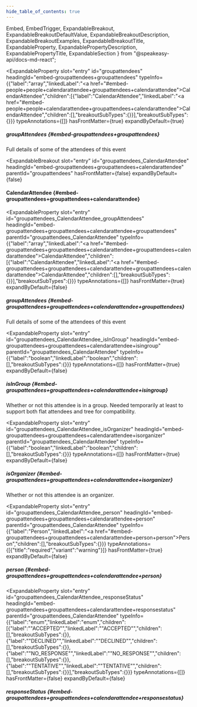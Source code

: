 ```yaml
---
hide_table_of_contents: true
---
```

  Embed,
  EmbedTrigger,
  ExpandableBreakout,
  ExpandableBreakoutDefaultValue,
  ExpandableBreakoutDescription,
  ExpandableBreakoutExamples,
  ExpandableBreakoutTitle,
  ExpandableProperty,
  ExpandablePropertyDescription,
  ExpandablePropertyTitle,
  ExpandableSection
} from "@speakeasy-api/docs-md-react";

<ExpandableSection>

<ExpandableProperty
  slot="entry"
  id="groupattendees"
  headingId="embed-groupattendees+groupattendees"
  typeInfo={{"label":"array","linkedLabel":"<a href=\"#embed-people+people+calendarattendee+groupattendees+calendarattendee\">CalendarAttendee</a>","children":[{"label":"CalendarAttendee","linkedLabel":"<a href=\"#embed-people+people+calendarattendee+groupattendees+calendarattendee\">CalendarAttendee</a>","children":[],"breakoutSubTypes":{}}],"breakoutSubTypes":{}}}
  typeAnnotations={[]}
  hasFrontMatter={true}
  expandByDefault={true}
>

<ExpandablePropertyTitle slot="title">

##### groupAttendees \{#embed-groupattendees+groupattendees\}

</ExpandablePropertyTitle>

<ExpandablePropertyDescription slot="description">

Full details of some of the attendees of this event

</ExpandablePropertyDescription>

</ExpandableProperty>

<ExpandableBreakout
  slot="entry"
  id="groupattendees_CalendarAttendee"
  headingId="embed-groupattendees+groupattendees+calendarattendee"
  parentId="groupattendees"
  hasFrontMatter={false}
  expandByDefault={false}
>

<ExpandableBreakoutTitle slot="title">

#### CalendarAttendee \{#embed-groupattendees+groupattendees+calendarattendee\}

</ExpandableBreakoutTitle>

<ExpandableBreakoutDescription slot="description">

</ExpandableBreakoutDescription>

<ExpandableBreakoutExamples slot="examples">

</ExpandableBreakoutExamples>

<ExpandableBreakoutDefaultValue slot="defaultValue">

</ExpandableBreakoutDefaultValue>

</ExpandableBreakout>

<ExpandableProperty
  slot="entry"
  id="groupattendees_CalendarAttendee_groupAttendees"
  headingId="embed-groupattendees+groupattendees+calendarattendee+groupattendees"
  parentId="groupattendees_CalendarAttendee"
  typeInfo={{"label":"array","linkedLabel":"<a href=\"#embed-groupattendees+groupattendees+calendarattendee+groupattendees+calendarattendee\">CalendarAttendee</a>","children":[{"label":"CalendarAttendee","linkedLabel":"<a href=\"#embed-groupattendees+groupattendees+calendarattendee+groupattendees+calendarattendee\">CalendarAttendee</a>","children":[],"breakoutSubTypes":{}}],"breakoutSubTypes":{}}}
  typeAnnotations={[]}
  hasFrontMatter={true}
  expandByDefault={false}
>

<ExpandablePropertyTitle slot="title">

##### groupAttendees \{#embed-groupattendees+groupattendees+calendarattendee+groupattendees\}

</ExpandablePropertyTitle>

<ExpandablePropertyDescription slot="description">

Full details of some of the attendees of this event

</ExpandablePropertyDescription>

</ExpandableProperty>

<ExpandableProperty
  slot="entry"
  id="groupattendees_CalendarAttendee_isInGroup"
  headingId="embed-groupattendees+groupattendees+calendarattendee+isingroup"
  parentId="groupattendees_CalendarAttendee"
  typeInfo={{"label":"boolean","linkedLabel":"boolean","children":[],"breakoutSubTypes":{}}}
  typeAnnotations={[]}
  hasFrontMatter={true}
  expandByDefault={false}
>

<ExpandablePropertyTitle slot="title">

##### isInGroup \{#embed-groupattendees+groupattendees+calendarattendee+isingroup\}

</ExpandablePropertyTitle>

<ExpandablePropertyDescription slot="description">

Whether or not this attendee is in a group. Needed temporarily at least to support both flat attendees and tree for compatibility.

</ExpandablePropertyDescription>

</ExpandableProperty>

<ExpandableProperty
  slot="entry"
  id="groupattendees_CalendarAttendee_isOrganizer"
  headingId="embed-groupattendees+groupattendees+calendarattendee+isorganizer"
  parentId="groupattendees_CalendarAttendee"
  typeInfo={{"label":"boolean","linkedLabel":"boolean","children":[],"breakoutSubTypes":{}}}
  typeAnnotations={[]}
  hasFrontMatter={true}
  expandByDefault={false}
>

<ExpandablePropertyTitle slot="title">

##### isOrganizer \{#embed-groupattendees+groupattendees+calendarattendee+isorganizer\}

</ExpandablePropertyTitle>

<ExpandablePropertyDescription slot="description">

Whether or not this attendee is an organizer.

</ExpandablePropertyDescription>

</ExpandableProperty>

<ExpandableProperty
  slot="entry"
  id="groupattendees_CalendarAttendee_person"
  headingId="embed-groupattendees+groupattendees+calendarattendee+person"
  parentId="groupattendees_CalendarAttendee"
  typeInfo={{"label":"Person","linkedLabel":"<a href=\"#embed-groupattendees+groupattendees+calendarattendee+person+person\">Person</a>","children":[],"breakoutSubTypes":{}}}
  typeAnnotations={[{"title":"required","variant":"warning"}]}
  hasFrontMatter={true}
  expandByDefault={false}
>

<ExpandablePropertyTitle slot="title">

##### person \{#embed-groupattendees+groupattendees+calendarattendee+person\}

</ExpandablePropertyTitle>

<Embed slot="embed">

<EmbedTrigger slot="trigger" embedTitle="person" triggerText="View person details">

<Embedperson />

</EmbedTrigger>

</Embed>

</ExpandableProperty>

<ExpandableProperty
  slot="entry"
  id="groupattendees_CalendarAttendee_responseStatus"
  headingId="embed-groupattendees+groupattendees+calendarattendee+responsestatus"
  parentId="groupattendees_CalendarAttendee"
  typeInfo={{"label":"enum","linkedLabel":"enum","children":[{"label":"\"ACCEPTED\"","linkedLabel":"\"ACCEPTED\"","children":[],"breakoutSubTypes":{}},{"label":"\"DECLINED\"","linkedLabel":"\"DECLINED\"","children":[],"breakoutSubTypes":{}},{"label":"\"NO_RESPONSE\"","linkedLabel":"\"NO_RESPONSE\"","children":[],"breakoutSubTypes":{}},{"label":"\"TENTATIVE\"","linkedLabel":"\"TENTATIVE\"","children":[],"breakoutSubTypes":{}}],"breakoutSubTypes":{}}}
  typeAnnotations={[]}
  hasFrontMatter={false}
  expandByDefault={false}
>

<ExpandablePropertyTitle slot="title">

##### responseStatus \{#embed-groupattendees+groupattendees+calendarattendee+responsestatus\}

</ExpandablePropertyTitle>

</ExpandableProperty>

</ExpandableSection>